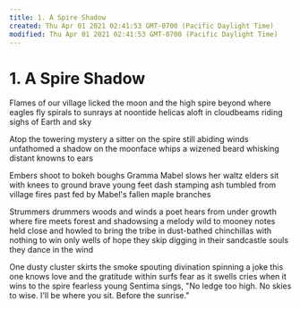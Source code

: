 ```yaml
---
title: 1. A Spire Shadow
created: Thu Apr 01 2021 02:41:53 GMT-0700 (Pacific Daylight Time)
modified: Thu Apr 01 2021 02:41:53 GMT-0700 (Pacific Daylight Time)
---
```

# 1. A Spire Shadow

Flames of our village
licked the moon and the high
spire beyond where eagles fly
spirals to sunrays at noontide 
helicas aloft in cloudbeams 
riding sighs of Earth and sky

Atop the towering mystery
a sitter on the spire still 
abiding winds unfathomed
a shadow on the moonface
whips a wizened beard 
whisking distant knowns to ears
 
Embers shoot to bokeh boughs
Gramma Mabel slows her waltz
elders sit with knees to ground 
brave young feet dash stamping 
ash tumbled from village fires past
fed by Mabel's fallen maple branches

Strummers drummers woods and winds
a poet hears from under growth
where fire meets forest and shadowsing
a melody wild to mooney notes
held close and howled
to bring the tribe in
dust-bathed chinchillas
with nothing to win 
only wells of hope 
they skip
digging in 
their sandcastle souls 
they dance in the wind

One dusty cluster
skirts the smoke
spouting divination
spinning a joke
this one knows love
and the gratitude within
surfs fear as it swells 
cries when it wins
to the spire fearless
young Sentima sings,
"No ledge too high.
No skies to wise.
I'll be where you sit.
Before the sunrise."
